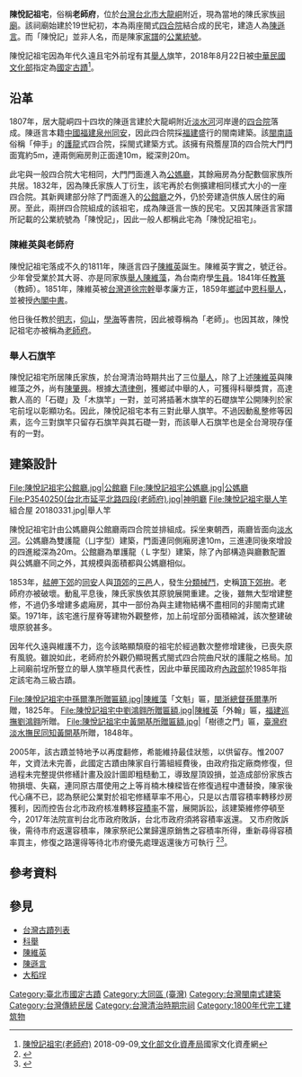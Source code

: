 {{tw monument
|name= 陳悅記祖宅（老師府）
|formername=
|image= 陳悅記祖宅(老師府).jpg
|imagename= 陳悅記祖宅外觀
|othername= 老師府
|formalname=
|level= [[國定古蹟|國定古蹟]]
|class= 宅第
|time= {{QIN}}嘉慶十二年（1807年）
|date= 2018年8月22日
|location={{TWN}}[[臺北市|臺北市]][[大同區_(臺灣)|大同區]]延平北路四段231號
|open= 尚未開放參觀
|cost=
|website= 
|reg_url =https://nchdb.boch.gov.tw/assets/overview/monument/20180909000001
|coordinates=
|coordinatesN=
|coordinatesE=
}}
{{coord|25.075563|121.5119279|display=title}} 
'''陳悅記祖宅'''，俗稱'''老師府'''，位於[[台灣|台灣]][[台北市|台北市]][[大龍峒|大龍峒]]附近，現為當地的陳氏家族[[祠廟|祠廟]]。該祠廟始建於19世紀初，本為兩座閩式[[四合院|四合院]]結合成的民宅，建造人為[[陳遜言|陳遜言]]。而「陳悅記」並非人名，而是陳家[[家譜|家譜]]的[[公業統號|公業統號]]。

陳悅記祖宅因為年代久遠且宅外前埕有其[[舉人|舉人]]旗竿，2018年8月22日被[[中華民國文化部|中華民國文化部]]指定為[[國定古蹟|國定古蹟]]<ref>[https://nchdb.boch.gov.tw/assets/overview/monument/20180909000001 陳悅記祖宅(老師府)] {{Wayback|url=https://nchdb.boch.gov.tw/assets/overview/monument/20180909000001 |date=20191230141831 }}2018-09-09,[[文化部文化資產局|文化部文化資產局]]國家文化資產網</ref>。

==沿革==
1807年，居大龍峒四十四坎的陳遜言建於大龍峒附近[[淡水河|淡水河]]河岸邊的[[四合院|四合院]]落成。陳遜言本籍[[中國|中國]][[福建|福建]][[泉州|泉州]][[同安|同安]]，因此四合院採[[福建|福建]]盛行的閩南建築。該[[閩南語|閩南語]]俗稱「伸手」的[[厢房|護龍]]式四合院，採閩式建築方式。該擁有飛簷屋頂的四合院大門門面寬約5m，連兩側廂房則正面達10m，縱深則20m。

此宅與一般四合院大宅相同，大門門面進入為[[公媽廳|公媽廳]]，其餘廂房為分配數個家族所共居。1832年，因為陳氏家族人丁衍生，該宅再於右側擴建相同樣式大小的一座四合院。其新興建部分除了門面進入的[[公館廳|公館廳]]之外，仍於旁建造供族人居住的廂房。至此，兩拼四合院組成的該祖宅，成為陳遜言一族的民宅。又因其陳遜言家譜所記載的公業統號為「陳悅記」，因此一般人都稱此宅為「陳悅記祖宅」。

===陳維英與老師府===
陳悅記祖宅落成不久的1811年，陳遜言四子[[陳維英_(台灣)|陳維英]]誕生。陳維英字實之，號迂谷。少年曾受業於其大哥、亦是同家族[[舉人|舉人]][[陳維藻|陳維藻]]，為台南府學[[生員|生員]]。1841年任[[教篆|教篆]]（教師）。1851年，陳維英被[[台灣道|台灣道]][[徐宗幹|徐宗幹]]舉孝廉方正，1859年[[鄉試|鄉試]]中[[恩科|恩科]][[舉人|舉人]]，並被授[[內閣中書|內閣中書]]。

他日後任教於[[明志書院|明志]]，[[仰山書院|仰山]]，[[學海書院|學海]]等書院，因此被尊稱為「老師」。也因其故，陳悅記祖宅亦被稱為[[老師府|老師府]]。

===舉人石旗竿===
陳悅記祖宅所居陳氏家族，於台灣清治時期共出了三位[[舉人|舉人]]，除了上述[[陳維英_(台灣)|陳維英]]與陳維藻之外，尚有[[陳肇興|陳肇興]]。根據[[大清律例|大清律例]]，獲鄉試中舉的人，可獲得科舉獎賞，高達數人高的「石礎」及「木旗竿」一對，並可將插著木旗竿的石礎旗竿公開陳列於家宅前埕以彰顯功名。因此，陳悅記祖宅本有三對此舉人旗竿。不過因動亂整修等因素，迄今三對旗竿只留存石旗竿與其石礎一對，而該舉人石旗竿也是全台灣現存僅有的一對。

==建築設計==
<gallery mode="packed" heights="240">
File:陳悅記祖宅公館廳.jpg|公館廳
File:陳悅記祖宅公媽廳.jpg|公媽廳
File:P3540250(台北市延平北路四段(老師府).jpg|神明廳
File:陳悅記祖宅舉人竿 組合屋 20180331.jpg|舉人竿
</gallery>
陳悅記祖宅計由公媽廳與公館廳兩四合院並排組成。採坐東朝西，兩廳皆面向[[淡水河|淡水河]]。公媽廳為雙護龍（ㄩ字型）建築，門面連同側廂房達10m，三進連同後來增設的四進縱深為20m。公館廳為單護龍（Ｌ字型）建築，除了內部構造與廳數配置與公媽廳不同之外，其規模與面積都與公媽廳相似。

1853年，[[艋舺|艋舺]][[下郊|下郊]]的[[同安|同安]]人與[[頂郊|頂郊]]的[[泉州三邑|三邑]]人，發生[[分類械鬥|分類械鬥]]，史稱[[頂下郊拚|頂下郊拚]]。老師府亦被破壞。動亂平息後，陳氏家族依其原貌展開重建。之後，雖無大型增建整修，不過仍多增建多處廂房，其中一部份為與主建物結構不盡相同的非閩南式建築。1971年，該宅進行屋脊等建物外觀整修，加上前埕部分面積縮減，該次整建破壞原貌甚多。

因年代久遠與維護不力，迄今該略顯頹廢的祖宅於經過數次整修增建後，已喪失原有風貌。雖說如此，老師府於外觀仍顯現舊式閩式四合院曲尺狀的護龍之格局。加上祠廟前埕所豎立的舉人旗竿極具代表性，因此中華民國政府[[內政部|內政部]]於1985年指定該宅為三級古蹟。
<gallery mode="packed" heights="240">
File:陳悅記祖宅中孫爾準所贈匾額.jpg|[[陳維藻|陳維藻]]「文魁」匾，[[閩浙總督|閩浙總督]][[孫爾準|孫爾準]]所贈，1825年。
File:陳悅記祖宅中劉鴻翱所贈匾額.jpg|[[陳維英_(台灣)|陳維英]]「外翰」匾，[[福建巡撫|福建巡撫]][[劉鴻翱|劉鴻翱]]所贈。
File:陳悅記祖宅中黃開基所贈匾額.jpg|「樹德之門」匾，[[臺灣府淡水撫民同知|臺灣府淡水撫民同知]][[黃開基|黃開基]]所贈，1848年。
</gallery>
2005年，該古蹟並特地予以再度翻修，希能維持最佳狀態，以供留存。惟2007年，文資法未完善，此國定古蹟由陳家自行籌組經費後，由政府指定廠商修復，但過程未完整提供修繕計畫及設計圖即粗糙動工，導致屋頂毀損，並造成部份家族古物損壞、失竊，連同原古厝使用之上等肖楠木棟樑皆在修復過程中遭替換，陳家後代心痛不已，認為祭祀公業對於祖宅修繕草率不用心，只是以古厝容積率轉移炒房獲利，因而控告台北市政府核准轉移[[容積率|容積率]]不當，展開訴訟，該建築維修停頓至今，2017年法院宣判台北市政府敗訴，台北市政府須將容積率返還。
又市府敗訴後，需待市府返還容積率，陳家祭祀公業歸還原銷售之容積率所得，重新尋得容積率買主，修復之路還得等待北市府優先處理返還後方可執行
<ref>{{cite web | url=http://news.ltn.com.tw/news/local/paper/860750 | title=容積轉移就擺爛 古蹟淪為廢墟 | publisher=自由時報 | author1= | date=2015-03-07 | accessdate=}}</ref><ref>{{cite web | url=http://www.chinatimes.com/newspapers/20170303000489-260107 | title=老師府歹戲 市長看不下去 | publisher=中國時報 | author1= | date=2017-03-03 | accessdate=}}</ref>。

==參考資料==
{{Reflist}}

==參見==
*[[台灣古蹟列表|台灣古蹟列表]]
*[[科舉|科舉]]
*[[陳維英_(台灣)|陳維英]]
*[[陳遜言|陳遜言]]
*[[大稻埕|大稻埕]]
{{臺北市文化資產}}
{{中華民國國定古蹟}}
[[Category:臺北市國定古蹟|Category:臺北市國定古蹟]]
[[Category:大同區_(臺灣)|Category:大同區 (臺灣)]]
[[Category:台灣閩南式建築|Category:台灣閩南式建築]]
[[Category:台灣傳統民居|Category:台灣傳統民居]]
[[Category:台灣清治時期宗祠|Category:台灣清治時期宗祠]]
[[Category:1800年代完工建筑物|Category:1800年代完工建筑物]]